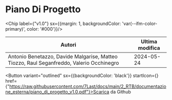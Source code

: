 

# Piano Di Progetto

<Chip label={"v1.0"} sx={{margin: 1, backgroundColor: 'var(--ifm-color-primary)', color: '#000'}}/>



|                                         Autori                                         |Ultima modifica|
|----------------------------------------------------------------------------------------|---------------|
|Antonio Benetazzo, Davide Malgarise, Matteo Tiozzo, Raul Seganfreddo, Valerio Occhinegro|   2024-05-24  |

<Button variant="outlined" sx={{backgroundColor: 'black'}} startIcon={<GithubIcon />} href={"https://raw.githubusercontent.com/7Last/docs/main/2_RTB/documentazione_esterna/piano_di_progetto_v1.0.pdf"}>Scarica da Github</Button>
